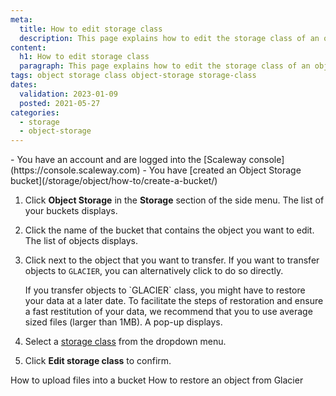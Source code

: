 ```yaml
---
meta:
  title: How to edit storage class
  description: This page explains how to edit the storage class of an object.
content:
  h1: How to edit storage class
  paragraph: This page explains how to edit the storage class of an object.
tags: object storage class object-storage storage-class 
dates:
  validation: 2023-01-09
  posted: 2021-05-27
categories:
  - storage
  - object-storage
---
```


<Macro id="iam-requirements" />
 
<Message type="requirement">
  - You have an account and are logged into the [Scaleway console](https://console.scaleway.com)
  - You have [created an Object Storage bucket](/storage/object/how-to/create-a-bucket/)
</Message>

1. Click **Object Storage** in the **Storage** section of the side menu. The list of your buckets displays.
2. Click the name of the bucket that contains the object you want to edit. The list of objects displays.
3. Click <Icon name="more" /> next to the object that you want to transfer.
    <Message type="note">
      If you want to transfer objects to `GLACIER`, you can alternatively click <Icon name="glacier" /> to do so directly.
    </Message>

    <Message type="important">
      If you transfer objects to `GLACIER` class, you might have to restore your data at a later date. To facilitate the steps of restoration and ensure a fast restitution of your data, we recommend that you to use average sized files (larger than 1MB).
    </Message>
    A pop-up displays. 
4. Select a [storage class](/storage/object/concepts/#storage-class) from the dropdown menu. 
5. Click **Edit storage class** to confirm. 

<Navigation title="See Also">
  <PreviousButton to="/storage/object/how-to/upload-files-into-a-bucket/">How to upload files into a bucket</PreviousButton>
  <NextButton to="/storage/object/how-to/restore-an-object-from-glacier/">How to restore an object from Glacier</NextButton>
</Navigation>
